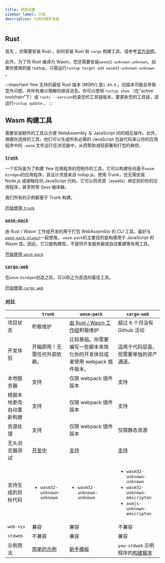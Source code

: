 ```yaml
---
title: 项目设置
sidebar_label: 介绍
description: 为成功做好准备
---
```


## Rust

首先 ，你需要安装 Rust 。如何安装 Rust 和 `cargo` 构建工具，请参考[官方说明](https://www.rust-lang.org/tools/install)。

此外，为了将 Rust 编译为 Wasm，您还需要安装`wasm32-unknown-unknown`。如果你使用的是 rustup，只需运行`rustup target add wasm32-unknown-unknown` 。

:::important
Yew 支持的最低 Rust 版本 (MSRV) 是`1.49.0` 。旧版本可能会导致意外问题，并伴有难以理解的错误消息。你可以使用 `rustup show` （在“active toolchain”下）或 `rustc --version`检查您的工具链版本。要更新您的工具链，请运行`rustup update` 。
:::

## **Wasm 构建工具**

需要安装额外的工具以方便 WebAssembly 与 JavaScript 间的相互操作。此外，根据你选择的工具，他们可以生成所有必需的 JavaScript 包装代码来让你的应用程序中的 `.wasm` 文件运行在浏览器中，从而帮助减轻部署和打包的麻烦。

### [**`trunk`**](https://github.com/thedodd/trunk/)

一个实际是为了构建 Yew 应用程序的而制作的工具。它可以构建任何基于`wasm-bindgen`的应用程序，其设计灵感来自 rollup.js。使用 Trunk，您无需安装 Node.js 或接触任何 JavaScript 代码。它可以将资源（assets）绑定到的你的应用程序，甚至附带 Sass 编译器。

我们所有的示例都基于 Trunk 构建。

[开始使用 `trunk`](project-setup/using-trunk.mdx)

### [**`wasm-pack`**](https://drager.github.io/wasm-pack/book/)

由 Rust / Wasm 工作组开发的用于打包 WebAssembly 的 CLI 工具。最好与[`wasm-pack-plugin`](https://github.com/wasm-tool/wasm-pack-plugin)一起使用。 `wasm-pack`的主要目的是构建用于 JavaScript 的 Wasm 库。因此，它只能构建库，不提供开发服务器或自动重建等有用工具。

[开始使用 `wasm-pack`](project-setup/using-wasm-pack.mdx)

### [**`cargo-web`**](https://github.com/koute/cargo-web)

在`wasm-bindgen`创造之前，可以称之为首选的最佳工具。

[开始使用 `cargo web`](project-setup/using-cargo-web.mdx)

### 对比

|                          | `trunk`                                                                    | `wasm-pack`                                                               | `cargo-web`                                                                                                                                            |
| ------------------------ | -------------------------------------------------------------------------- | ------------------------------------------------------------------------- | ------------------------------------------------------------------------------------------------------------------------------------------------------ |
| 项目状态                 | 积极维护                                                                   | [由 Rust / Wasm 工作组](https://rustwasm.github.io)积极维护               | 超过 6 个月没有 Github 活动                                                                                                                            |
| 开发体验                 | 开箱即用！无需任何外部依赖。                                               | 比较基础。你需要编写一些脚本来简化你的开发体验或者使用 webpack 插件版本。 | 适用于代码层面，但需要单独的资产通道。                                                                                                                 |
| 本地服务器               | 支持                                                                       | 仅限 webpack 插件版本                                                     | 支持                                                                                                                                                   |
| 根据本地更改自动重新构建 | 支持                                                                       | 仅限 webpack 插件版本                                                     | 支持                                                                                                                                                   |
| 资源处理                 | 支持                                                                       | 仅限 webpack 插件版本                                                     | 仅限静态资源                                                                                                                                           |
| 无头浏览器测试           | [开发中](https://github.com/thedodd/trunk/issues/20)                       | [支持](https://rustwasm.github.io/wasm-pack/book/commands/test.html)      | [支持](https://github.com/koute/cargo-web#features)                                                                                                    |
| 支持生成的目标代码       | <ul><li><code>wasm32-unknown-unknown</code></li></ul>                      | <ul><li><code>wasm32-unknown-unknown</code></li></ul>                     | <ul> <li><code>wasm32-unknown-unknown</code></li> <li><code>wasm32-unknown-emscripten</code></li> <li><code>asmjs-unknown-emscripten</code></li> </ul> |
| `web-sys`                | 兼容                                                                       | 兼容                                                                      | 不兼容                                                                                                                                                 |
| `stdweb`                 | 不兼容                                                                     | 兼容                                                                      | 兼容                                                                                                                                                   |
| 示例用法                 | <a href="https://github.com/yewstack/yew-wasm-pack-minimal">简单的示例</a> | [新手模板](https://github.com/yewstack/yew-wasm-pack-minimal)             | `yew-stdweb` 示例程序的[构建脚本](https://www.github.com/yewstack/yew/tree/master/packages/yew-stdweb/examples)                                        |

